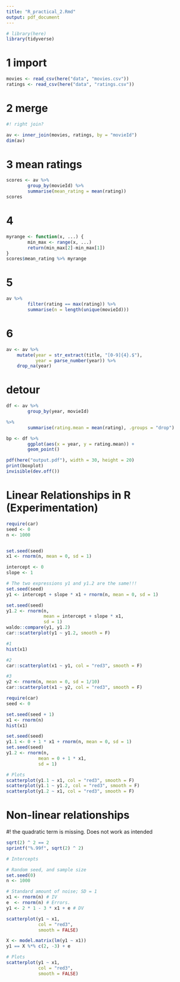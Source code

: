```yaml
---
title: "R_practical_2.Rmd"
output: pdf_document
---
```


```r
# library(here)
library(tidyverse)
```

# 1 import
```r
movies <- read_csv(here("data", "movies.csv"))
ratings <- read_csv(here("data", "ratings.csv"))
```

# 2 merge
```r
#! right join?

av <- inner_join(movies, ratings, by = "movieId")
dim(av)
```

# 3 mean ratings
```r
scores <- av %>% 
        group_by(movieId) %>% 
        summarise(mean_rating = mean(rating))
scores
```

# 4
```r
myrange <- function(x, ...) {
        min_max <- range(x, ...)
        return(min_max[2]-min_max[1])
}
scores$mean_rating %>% myrange
```
# 5
```r

av %>% 
        filter(rating == max(rating)) %>% 
        summarise(n = length(unique(movieId)))
```

# 6
```r
av <- av %>%
    mutate(year = str_extract(title, "[0-9]{4}.$"),
           year = parse_number(year)) %>%
    drop_na(year)
```

# detour
```r
df <- av %>%
        group_by(year, movieId)

%>%
        summarise(rating.mean = mean(rating), .groups = "drop")

bp <- df %>%
        ggplot(aes(x = year, y = rating.mean)) +
        geom_point()

pdf(here("output.pdf"), width = 30, height = 20)
print(boxplot)
invisible(dev.off())

```





# Linear Relationships in R (Experimentation)

```r
require(car)
seed <- 0
n <- 1000


set.seed(seed)
x1 <- rnorm(n, mean = 0, sd = 1)

intercept <- 0
slope <- 1

# The two expressions y1 and y1.2 are the same!!!
set.seed(seed)
y1 <- intercept + slope * x1 + rnorm(n, mean = 0, sd = 1)

set.seed(seed)
y1.2 <- rnorm(n, 
              mean = intercept + slope * x1, 
              sd = 1)
waldo::compare(y1, y1.2)
car::scatterplot(y1 ~ y1.2, smooth = F)
```


```r
#1 
hist(x1)

#2 
car::scatterplot(x1 ~ y1, col = "red3", smooth = F)

#3
y2 <- rnorm(n, mean = 0, sd = 1/10)
car::scatterplot(x1 ~ y2, col = "red3", smooth = F)

```

```r
require(car)
seed <- 0

set.seed(seed + 1)
x1 <- rnorm(n)
hist(x1)

set.seed(seed)
y1.1 <- 0 + 1 * x1 + rnorm(n, mean = 0, sd = 1)
set.seed(seed)
y1.2 <- rnorm(n,
            mean = 0 + 1 * x1,
            sd = 1)

# Plots
scatterplot(y1.1 ~ x1, col = "red3", smooth = F)
scatterplot(y1.1 ~ y1.2, col = "red3", smooth = F)
scatterplot(y1.2 ~ x1, col = "red3", smooth = F)
```

# Non-linear relationships

#! the quadratic term is missing. Does not work as intended
```r
sqrt(2) ^ 2 == 2
sprintf("%.99f", sqrt(2) ^ 2)

# Intercepts

# Random seed, and sample size
set.seed(0)
n <- 1000

# Standard amount of noise; SD = 1
x1 <- rnorm(n) # IV
e  <- rnorm(n) # Errors.
y1 <- 2 * 1 - 3 * x1 + e # DV

scatterplot(y1 ~ x1,
            col = "red3",
            smooth = FALSE)

X <- model.matrix(lm(y1 ~ x1))
y1 == X %*% c(2, -3) + e

# Plots
scatterplot(y1 ~ x1,
            col = "red3",
            smooth = FALSE)
```
